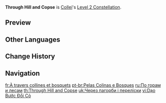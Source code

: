 {{Constellation Infobox
|image         = Constellation Through Hill and Copse.png
|character     = Collei
|level         = 2
|description   = The Passive Talent [[Floral Sidewinder]] is changed to this:<br />The Floral Ring will grant the character the Sprout effect from Floral Sidewinder upon return, dealing 40% of Collei's ATK as {{Color|Dendro DMG}} to nearby opponents for 3s.<br />From the moment of using [[Floral Brush]] to the moment when this instance of Sprout effect ends, if any of your party members triggers [[Burning]], [[Quicken]], [[Aggravate]], [[Spread]], [[Bloom]], [[Hyperbloom]], or [[Burgeon]] reactions, the Sprout effect will be extended by 3s.<br />The Sprout effect can only be extended this way once. If another Sprout effect is triggered during its initial duration, the initial effect will be removed.<br />Requires you to have unlocked the Floral Sidewinder Passive Talent.
|scale_att1    = ATK
|utility1      = Elemental Reaction Dependent
}}
'''Through Hill and Copse''' is [[Collei]]'s [[Level 2 Constellation]].

==Preview==
{{Preview
|file1=Through Hill and Copse No Reaction Preview
|caption1=Without Reaction

|file2=Through Hill and Copse With Reaction Preview
|caption2=With Reaction
}}

==Other Languages==
{{Other Languages
|en      = Through Hill and Copse
|zhs     = 漫行山薮
|zhs_rm  = Màn Xíng Shān Sǒu
|zht     = 漫行山藪
|zht_rm  = Màn Xíng Shān Sǒu
|zh_tl   = 
|ja      = フォレストハイカー
|ja_rm   = Foresuto Haikaa
|ja_tl   = Forest Hiker
|ko      = 언덕과 산림을 지나
|ko_rm   = Eondeokgwa Sanrimeul Jina
|ko_tl   = Through Hill and Forest
|es      = A través de los árboles
|es_tl   = Through the Trees
|fr      = À travers collines et bosquets
|fr_tl   = Through Hills and Copses
|ru      = По горам и лесам
|ru_tl   = Through Mountains and Forests
|th      = Through Hill and Copse
|vi      = Dạo Bước Đồi Cỏ
|vi_tl   = 
|de      = Wanderin zwischen Bergen und Seen
|de_tl   = Wanderer Through Hills and Lakes
|id      = Through Hill and Copse
|pt      = Pelas Colinas e Bosques
|pt_tl   = Through the Hills and Copses
|tr      = Tepe ve Çalılık Boyunca
|tr_tl   = 
|it      = Attraverso foreste e montagne
|it_tl   = Through Forests and Mountains
}}

==Change History==
{{Change History|3.0}}

==Navigation==
{{Talent Navbox|Collei}}

[[fr:À travers collines et bosquets]]
[[pt-br:Pelas Colinas e Bosques]]
[[ru:По горам и лесам]]
[[th:Through Hill and Copse]]
[[uk:Через пагорби і переліски]]
[[vi:Dạo Bước Đồi Cỏ]]